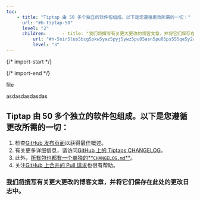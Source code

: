 ```yaml
---
toc: 
    - title: "Tiptap 由 50 多个独立的软件包组成。以下是您遵循更改所需的一切："
      url: "#h-tiptap-50"
      level: "2"
      children:      - title: "我们将撰写有关更大更改的博客文章，并将它们保存在此处的更改日志中。"
          url: "#h-5oir5lus5bcg5pkw5yaz5pyj5ywz5pu05asn5pu05ps555qe5y2a5a6i5pah56ug77ym5bm25bcg5a6d5lus5ld5a2y5zyo5q2k5ase55qe5pu05ps55pel5bx5lit44cc"
          level: "3"
---
```


{/* import-start */}
  
{/* import-end */}
   
<STitle>
file
</STitle>

asdasdasdasdas

## Tiptap 由 50 多个独立的软件包组成。以下是您遵循更改所需的一切：

1. 检查[<u>GitHub 发布页面</u>](https://github.com/ueberdosis/tiptap/releases)以获得最佳概述。
2. 有关更多详细信息，请访问[<u>GitHub 上的 Tiptaps CHANGELOG</u>](https://github.com/ueberdosis/tiptap/blob/main/CHANGELOG.md)。
3. 此外，[所有包也都有<u>一个单独的**`CHANGELOG.md`**</u>](http://所有包也都有一个单独的CHANGELOG.md)。
4. 关注[<u>GitHub 上合并的 Pull 请求</u>](https://github.com/ueberdosis/tiptap/pulls?q=is%3Apr+is%3Aclosed)也很有帮助。

### [<u>我们将撰写</u>](https://tiptap.dev/blog)有关更大更改的博客文章，并将它们保存在此处的更改日志中。
